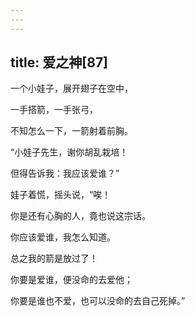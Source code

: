 ```yaml
---
---
---
```

title: 爱之神[87]
---




一个小娃子，展开翅子在空中，

一手搭箭，一手张弓，

不知怎么一下，一箭射着前胸。

“小娃子先生，谢你胡乱栽培！

但得告诉我：我应该爱谁？”

娃子着慌，摇头说，“唉！

你是还有心胸的人，竟也说这宗话。

你应该爱谁，我怎么知道。

总之我的箭是放过了！

你要是爱谁，便没命的去爱他；

你要是谁也不爱，也可以没命的去自己死掉。”